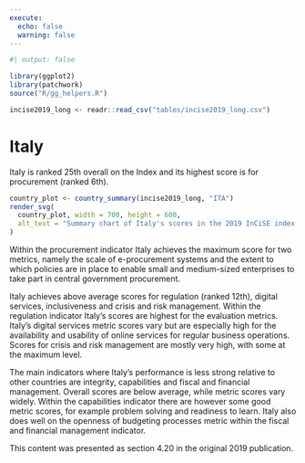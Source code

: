 ```yaml
---
execute:
  echo: false
  warning: false
---
```


<!-- DO NOT EDIT THIS FILE --->
<!-- AUTO GENERATED FROM r/generate_country_qmd.r --->

```r
#| output: false

library(ggplot2)
library(patchwork)
source("R/gg_helpers.R")

incise2019_long <- readr::read_csv("tables/incise2019_long.csv")

```

# Italy {#sec-country-ita .unnumbered}

:::{.lead}
Italy is ranked 25th overall on the Index and its highest score is for
procurement (ranked 6th).
:::

```r
country_plot <- country_summary(incise2019_long, "ITA")
render_svg(
  country_plot, width = 700, height = 600,
  alt_text = "Summary chart of Italy's scores in the 2019 InCiSE index."
)
```

Within the procurement indicator Italy achieves the maximum score for two
metrics, namely the scale of e-procurement systems and the extent to which
policies are in place to enable small and medium-sized enterprises to take
part in central government procurement.

Italy achieves above average scores for regulation (ranked 12th), digital
services, inclusiveness and crisis and risk management. Within the regulation
indicator Italy's scores are highest for the evaluation metrics. Italy's
digital services metric scores vary but are especially high for the
availability and usability of online services for regular business operations.
Scores for crisis and risk management are mostly very high, with some at the
maximum level.

The main indicators where Italy's performance is less strong relative to other
countries are integrity, capabilities and fiscal and financial management.
Overall scores are below average, while metric scores vary widely. Within the
capabilities indicator there are however some good metric scores, for example
problem solving and readiness to learn. Italy also does well on the openness of
budgeting processes metric within the fiscal and financial management indicator.

::: {.callout-note .crf title="Cross-referencing note" icon="false"}
This content was presented as section 4.20 in the original 2019 publication.
:::
